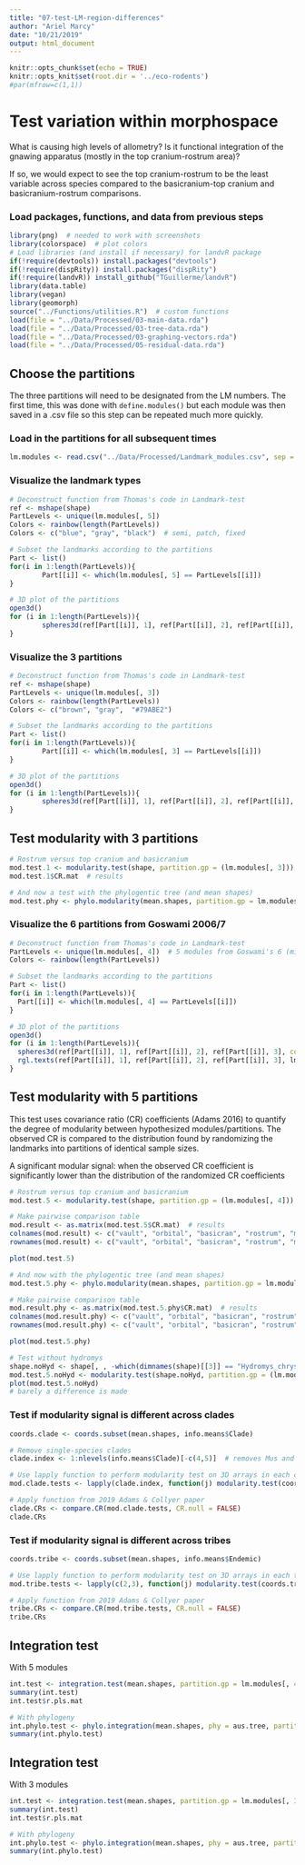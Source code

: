 ```yaml
---
title: "07-test-LM-region-differences"
author: "Ariel Marcy"
date: "10/21/2019"
output: html_document
---
```


```r
knitr::opts_chunk$set(echo = TRUE)
knitr::opts_knit$set(root.dir = '../eco-rodents')
#par(mfrow=c(1,1))
```

# Test variation within morphospace
What is causing high levels of allometry? Is it functional integration of the gnawing apparatus (mostly in the top cranium-rostrum area)? 

If so, we would expect to see the top cranium-rostrum to be the least variable across species compared to the basicranium-top cranium and basicranium-rostrum comparisons. 

### Load packages, functions, and data from previous steps
```r
library(png)  # needed to work with screenshots
library(colorspace)  # plot colors
# Load libraries (and install if necessary) for landvR package
if(!require(devtools)) install.packages("devtools")
if(!require(dispRity)) install.packages("dispRity")
if(!require(landvR)) install_github("TGuillerme/landvR")
library(data.table)
library(vegan)
library(geomorph)
source("../Functions/utilities.R")  # custom functions
load(file = "../Data/Processed/03-main-data.rda")
load(file = "../Data/Processed/03-tree-data.rda")
load(file = "../Data/Processed/03-graphing-vectors.rda")
load(file = "../Data/Processed/05-residual-data.rda")
```

## Choose the partitions
The three partitions will need to be designated from the LM numbers. The first time, this was done with `define.modules()` but each module was then saved in a .csv file so this step can be repeated much more quickly.

### Load in the partitions for all subsequent times
```r
lm.modules <- read.csv("../Data/Processed/Landmark_modules.csv", sep = ",", header = TRUE)
```

### Visualize the landmark types
```r
# Deconstruct function from Thomas's code in Landmark-test
ref <- mshape(shape)  
PartLevels <- unique(lm.modules[, 5])
Colors <- rainbow(length(PartLevels))
Colors <- c("blue", "gray", "black")  # semi, patch, fixed

# Subset the landmarks according to the partitions
Part <- list()
for(i in 1:length(PartLevels)){
        Part[[i]] <- which(lm.modules[, 5] == PartLevels[[i]])
}

# 3D plot of the partitions
open3d()
for (i in 1:length(PartLevels)){
        spheres3d(ref[Part[[i]], 1], ref[Part[[i]], 2], ref[Part[[i]], 3], col = Colors[i], lit = TRUE, radius = 0.001, asp = FALSE)
}
```

### Visualize the 3 partitions
```r
# Deconstruct function from Thomas's code in Landmark-test
ref <- mshape(shape)  
PartLevels <- unique(lm.modules[, 3])
Colors <- rainbow(length(PartLevels))
Colors <- c("brown", "gray",  "#79ABE2")  

# Subset the landmarks according to the partitions
Part <- list()
for(i in 1:length(PartLevels)){
        Part[[i]] <- which(lm.modules[, 3] == PartLevels[[i]])
}

# 3D plot of the partitions
open3d()
for (i in 1:length(PartLevels)){
        spheres3d(ref[Part[[i]], 1], ref[Part[[i]], 2], ref[Part[[i]], 3], col = Colors[i], lit = TRUE, radius = 0.001, asp = FALSE)
}
```

## Test modularity with 3 partitions
```r
# Rostrum versus top cranium and basicranium
mod.test.1 <- modularity.test(shape, partition.gp = (lm.modules[, 3]))
mod.test.1$CR.mat  # results

# And now a test with the phylogentic tree (and mean shapes)
mod.test.phy <- phylo.modularity(mean.shapes, partition.gp = lm.modules[, 3], aus.tree)
```

### Visualize the 6 partitions from Goswami 2006/7
```r
# Deconstruct function from Thomas's code in Landmark-test
PartLevels <- unique(lm.modules[, 4])  # 5 modules from Goswami's 6 (missing zygomatic)
Colors <- rainbow(length(PartLevels))

# Subset the landmarks according to the partitions
Part <- list()
for(i in 1:length(PartLevels)){
  Part[[i]] <- which(lm.modules[, 4] == PartLevels[[i]])
}

# 3D plot of the partitions
open3d()
for (i in 1:length(PartLevels)){
  spheres3d(ref[Part[[i]], 1], ref[Part[[i]], 2], ref[Part[[i]], 3], col = Colors[i], lit = TRUE, radius = 0.001, asp = FALSE)
  rgl.texts(ref[Part[[i]], 1], ref[Part[[i]], 2], ref[Part[[i]], 3], lm.modules[, 1], offset = 100, color = c("black"))
}
```

## Test modularity with 5 partitions
This test uses covariance ratio (CR) coefficients (Adams 2016) to quantify the degree of modularity between hypothesized modules/partitions. The observed CR is compared to the distribution found by randomizing the landmarks into partitions of identical sample sizes.

A significant modular signal: when the observed CR coefficient is significantly lower than the distribution of the randomized CR coefficients
```r
# Rostrum versus top cranium and basicranium
mod.test.5 <- modularity.test(shape, partition.gp = (lm.modules[, 4]))

# Make pairwise comparison table
mod.result <- as.matrix(mod.test.5$CR.mat)  # results
colnames(mod.result) <- c("vault", "orbital", "basicran", "rostrum", "molar")
rownames(mod.result) <- c("vault", "orbital", "basicran", "rostrum", "molar")

plot(mod.test.5)

# And now with the phylogentic tree (and mean shapes)
mod.test.5.phy <- phylo.modularity(mean.shapes, partition.gp = lm.modules[, 4], aus.tree)

# Make pairwise comparison table
mod.result.phy <- as.matrix(mod.test.5.phy$CR.mat)  # results
colnames(mod.result.phy) <- c("vault", "orbital", "basicran", "rostrum", "molar")
rownames(mod.result.phy) <- c("vault", "orbital", "basicran", "rostrum", "molar")

plot(mod.test.5.phy)

# Test without hydromys
shape.noHyd <- shape[, , -which(dimnames(shape)[[3]] == "Hydromys_chrysogaster")]
mod.test.5.noHyd <- modularity.test(shape.noHyd, partition.gp = (lm.modules[, 4]))
plot(mod.test.5.noHyd)
# barely a difference is made
```

### Test if modularity signal is different across clades
```r
coords.clade <- coords.subset(mean.shapes, info.means$Clade)

# Remove single-species clades
clade.index <- 1:nlevels(info.means$Clade)[-c(4,5)]  # removes Mus and Pogonomys

# Use lapply function to perform modularity test on 3D arrays in each clade
mod.clade.tests <- lapply(clade.index, function(j) modularity.test(coords.clade[[j]], partition.gp = lm.modules[, 4], iter = 500, print.progress = FALSE))

# Apply function from 2019 Adams & Collyer paper
clade.CRs <- compare.CR(mod.clade.tests, CR.null = FALSE)
clade.CRs
```

### Test if modularity signal is different across tribes
```r
coords.tribe <- coords.subset(mean.shapes, info.means$Endemic)

# Use lapply function to perform modularity test on 3D arrays in each tribe
mod.tribe.tests <- lapply(c(2,3), function(j) modularity.test(coords.tribe[[j]], partition.gp = lm.modules[, 4], iter = 500, print.progress = TRUE))

# Apply function from 2019 Adams & Collyer paper
tribe.CRs <- compare.CR(mod.tribe.tests, CR.null = FALSE)
tribe.CRs
```

## Integration test
With 5 modules 
```r
int.test <- integration.test(mean.shapes, partition.gp = lm.modules[, 4], iter = 500)
summary(int.test)
int.test$r.pls.mat

# With phylogeny
int.phylo.test <- phylo.integration(mean.shapes, phy = aus.tree, partition.gp = lm.modules[, 4], iter = 500)
summary(int.phylo.test)
```

## Integration test
With 3 modules 
```r
int.test <- integration.test(mean.shapes, partition.gp = lm.modules[, 3], iter = 500)
summary(int.test)
int.test$r.pls.mat

# With phylogeny
int.phylo.test <- phylo.integration(mean.shapes, phy = aus.tree, partition.gp = lm.modules[, 3], iter = 500)
summary(int.phylo.test)
```